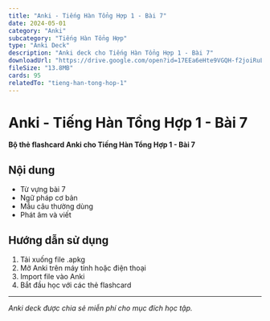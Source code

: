 ```yaml
---
title: "Anki - Tiếng Hàn Tổng Hợp 1 - Bài 7"
date: 2024-05-01
category: "Anki"
subcategory: "Tiếng Hàn Tổng Hợp"
type: "Anki Deck"
description: "Anki deck cho Tiếng Hàn Tổng Hợp 1 - Bài 7"
downloadUrl: "https://drive.google.com/open?id=17EEa6eHte9VGQH-f2joiRuLf_vPSJMyw&usp=drive_fs"
fileSize: "13.8MB"
cards: 95
relatedTo: "tieng-han-tong-hop-1"
---
```


# Anki - Tiếng Hàn Tổng Hợp 1 - Bài 7

**Bộ thẻ flashcard Anki cho Tiếng Hàn Tổng Hợp 1 - Bài 7**

## Nội dung

- Từ vựng bài 7
- Ngữ pháp cơ bản
- Mẫu câu thường dùng
- Phát âm và viết

## Hướng dẫn sử dụng

1. Tải xuống file .apkg
2. Mở Anki trên máy tính hoặc điện thoại
3. Import file vào Anki
4. Bắt đầu học với các thẻ flashcard

---

*Anki deck được chia sẻ miễn phí cho mục đích học tập.*
